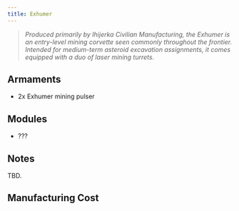 ```yaml
---
title: Exhumer
---
```



> *Produced primarily by Ihijerka Civilian Manufacturing, the Exhumer is an entry-level mining corvette seen commonly throughout the frontier. Intended for medium-term asteroid excavation assignments, it comes equipped with a duo of laser mining turrets.*


## Armaments
* 2x Exhumer mining pulser


## Modules
* ???


## Notes

TBD.


## Manufacturing Cost

<ShipCost shipName={frontmatter.title} />